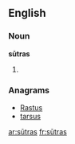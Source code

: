 ==English==

===Noun===
'''sūtras''' {{p}}

# {{plural of|[[sūtra#English|sūtra]]}}

===Anagrams===
* [[Rastus#English|Rastus]]
* [[tarsus#English|tarsus]]

[[ar:sūtras]]
[[fr:sūtras]]